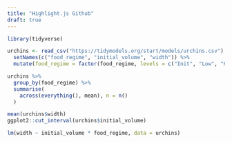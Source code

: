 ```yaml
---
title: "Highlight.js Github"
draft: true
---
```


<link href="https://cdnjs.cloudflare.com/ajax/libs/highlight.js/10.1.1/styles/github.min.css" rel="stylesheet">

<script src="https://cdnjs.cloudflare.com/ajax/libs/highlight.js/10.1.1/highlight.min.js"></script>
<script src="https://cdnjs.cloudflare.com/ajax/libs/highlight.js/10.1.1/languages/r.min.js"></script>

<script>
hljs.configure({languages: []});
hljs.initHighlightingOnLoad();
</script>

```r
library(tidyverse)

urchins <- read_csv("https://tidymodels.org/start/models/urchins.csv") %>%
  setNames(c("food_regime", "initial_volume", "width")) %>%
  mutate(food_regime = factor(food_regime, levels = c("Init", "Low", "High")))

urchins %>%
  group_by(food_regime) %>%
  summarise(
    across(everything(), mean), n = n()
  )

mean(urchins$width)
ggplot2::cut_interval(urchins$initial_volume)

lm(width ~ initial_volume * food_regime, data = urchins)
```
